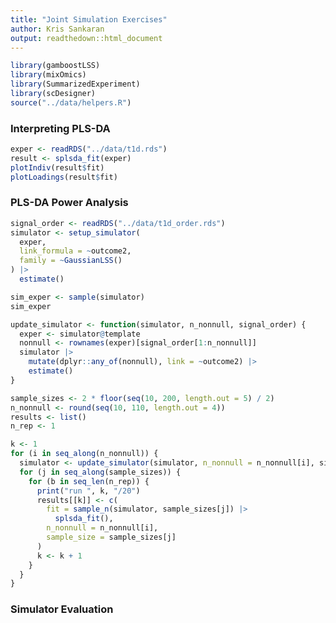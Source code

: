 ```yaml
---
title: "Joint Simulation Exercises"
author: Kris Sankaran
output: readthedown::html_document
---
```


```r
library(gamboostLSS)
library(mixOmics)
library(SummarizedExperiment)
library(scDesigner)
source("../data/helpers.R")
```

### Interpreting PLS-DA

```r
exper <- readRDS("../data/t1d.rds")
result <- splsda_fit(exper)
plotIndiv(result$fit)
plotLoadings(result$fit)
```

### PLS-DA Power Analysis

```r
signal_order <- readRDS("../data/t1d_order.rds")
simulator <- setup_simulator(
  exper,
  link_formula = ~outcome2,
  family = ~GaussianLSS()
) |>
  estimate()

sim_exper <- sample(simulator)
sim_exper
```

```r
update_simulator <- function(simulator, n_nonnull, signal_order) {
  exper <- simulator@template
  nonnull <- rownames(exper)[signal_order[1:n_nonnull]]
  simulator |>
    mutate(dplyr::any_of(nonnull), link = ~outcome2) |>
    estimate()
}
```

```r
sample_sizes <- 2 * floor(seq(10, 200, length.out = 5) / 2)
n_nonnull <- round(seq(10, 110, length.out = 4))
results <- list()
n_rep <- 1

k <- 1
for (i in seq_along(n_nonnull)) {
  simulator <- update_simulator(simulator, n_nonnull = n_nonnull[i], signal_order)
  for (j in seq_along(sample_sizes)) {
    for (b in seq_len(n_rep)) {
      print("run ", k, "/20")
      results[[k]] <- c(
        fit = sample_n(simulator, sample_sizes[j]) |>
          splsda_fit(),
        n_nonnull = n_nonnull[i],
        sample_size = sample_sizes[j]
      )
      k <- k + 1
    }
  }
}
```

### Simulator Evaluation
